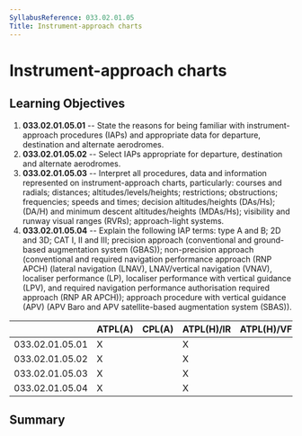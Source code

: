 ```yaml
---
SyllabusReference: 033.02.01.05
Title: Instrument-approach charts
---
```


# Instrument-approach charts

## Learning Objectives

1.  **033.02.01.05.01** -- State the reasons for being familiar with
    instrument-approach procedures (IAPs) and appropriate data for departure,
    destination and alternate aerodromes.
2.  **033.02.01.05.02** -- Select IAPs appropriate for departure, destination
    and alternate aerodromes.
3.  **033.02.01.05.03** -- Interpret all procedures, data and information
    represented on instrument-approach charts, particularly: courses and
    radials; distances; altitudes/levels/heights; restrictions; obstructions;
    frequencies; speeds and times; decision altitudes/heights (DAs/Hs); (DA/H)
    and minimum descent altitudes/heights (MDAs/Hs); visibility and runway
    visual ranges (RVRs); approach-light systems.
4.  **033.02.01.05.04** -- Explain the following IAP terms: type A and B; 2D and
    3D; CAT I, II and III; precision approach (conventional and ground-based
    augmentation system (GBAS)); non-precision approach (conventional and
    required navigation performance approach (RNP APCH) (lateral navigation
    (LNAV), LNAV/vertical navigation (VNAV), localiser performance (LP),
    localiser performance with vertical guidance (LPV), and required navigation
    performance authorisation required approach (RNP AR APCH)); approach
    procedure with vertical guidance (APV) (APV Baro and APV satellite-based
    augmentation system (SBAS)).

|                 | ATPL(A) | CPL(A) | ATPL(H)/IR | ATPL(H)/VFR | CPL(H) | IR  | CBIR(A) |
| --------------- | ------- | ------ | ---------- | ----------- | ------ | --- | ------- |
| 033.02.01.05.01 | X       |        | X          |             |        | X   | X       |
| 033.02.01.05.02 | X       |        | X          |             |        | X   | X       |
| 033.02.01.05.03 | X       |        | X          |             |        | X   | X       |
| 033.02.01.05.04 | X       |        | X          |             |        | X   | X       |

## Summary
